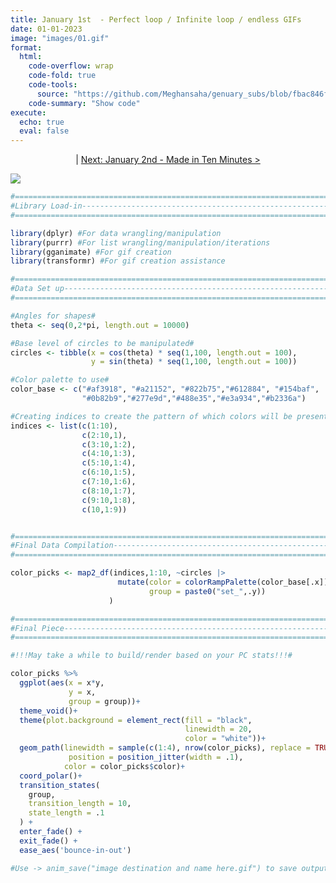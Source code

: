 ```yaml
---
title: January 1st  - Perfect loop / Infinite loop / endless GIFs
date: 01-01-2023
image: "images/01.gif"
format:
  html:
    code-overflow: wrap
    code-fold: true
    code-tools:
      source: "https://github.com/Meghansaha/genuary_subs/blob/fbac846f1c3cffc4779a8b6c60e1dd37436329f3/year/submissions/2023/scripts/01_infinite_loop.R"
    code-summary: "Show code"
execute:
  echo: true
  eval: false
---
```


<center>\| [Next: January 2nd - Made in Ten Minutes \>](day_02.qmd)</center>

[![](images/01.gif){fig-alt="A gif of an abstract hear-shaped mass with wings protuding from the bottom and wrapping around to the top. The image appears as if it's beating like a heart with rainbow colored changes at each pulse." fig-align="center"}](../images/01.gif)

```r
#=============================================================================#
#Library Load-in---------------------------------------------------------------
#=============================================================================#

library(dplyr) #For data wrangling/manipulation
library(purrr) #For list wrangling/manipulation/iterations
library(gganimate) #For gif creation
library(transformr) #For gif creation assistance

#=============================================================================#
#Data Set up-------------------------------------------------------------------
#=============================================================================#

#Angles for shapes#
theta <- seq(0,2*pi, length.out = 10000)

#Base level of circles to be manipulated#
circles <- tibble(x = cos(theta) * seq(1,100, length.out = 100),
                  y = sin(theta) * seq(1,100, length.out = 100))

#Color palette to use#
color_base <- c("#af3918", "#a21152", "#822b75","#612884", "#154baf",
                "#0b82b9","#277e9d","#488e35","#e3a934","#b2336a")

#Creating indices to create the pattern of which colors will be presented in a loop#            
indices <- list(c(1:10),
                c(2:10,1),
                c(3:10,1:2),
                c(4:10,1:3),
                c(5:10,1:4),
                c(6:10,1:5),
                c(7:10,1:6),
                c(8:10,1:7),
                c(9:10,1:8),
                c(10,1:9))


#=============================================================================#
#Final Data Compilation--------------------------------------------------------
#=============================================================================#

color_picks <- map2_df(indices,1:10, ~circles |>
                        mutate(color = colorRampPalette(color_base[.x])(nrow(circles)),
                               group = paste0("set_",.y))
                      )

#=============================================================================#
#Final Piece-------------------------------------------------------------------
#=============================================================================#

#!!!May take a while to build/render based on your PC stats!!!#

color_picks %>%
  ggplot(aes(x = x*y,
             y = x, 
             group = group))+
  theme_void()+
  theme(plot.background = element_rect(fill = "black", 
                                       linewidth = 20, 
                                       color = "white"))+
  geom_path(linewidth = sample(c(1:4), nrow(color_picks), replace = TRUE),
             position = position_jitter(width = .1), 
            color = color_picks$color)+
  coord_polar()+
  transition_states(
    group,
    transition_length = 10,
    state_length = .1
  ) +
  enter_fade() + 
  exit_fade() +
  ease_aes('bounce-in-out')

#Use -> anim_save("image destination and name here.gif") to save output locally
```
